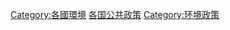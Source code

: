 {{Categories by country|nocat}}

[[Category:各國環境|Category:各國環境]]
[[Category:各国公共政策|]]
[[Category:环境政策|Category:环境政策]]